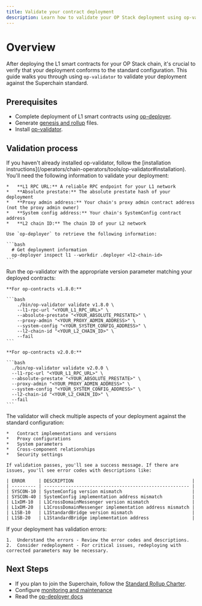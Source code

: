 ```yaml
---
title: Validate your contract deployment
description: Learn how to validate your OP Stack deployment using op-validator
---
```






# Overview

After deploying the L1 smart contracts for your OP Stack chain, it's crucial to verify that your deployment conforms to the standard configuration.
This guide walks you through using `op-validator` to validate your deployment against the Superchain standard.

## Prerequisites

*   Complete deployment of L1 smart contracts using [op-deployer](/operators/chain-operators/deploy/smart-contracts).
*   Generate [genesis and rollup](/operators/chain-operators/deploy/genesis) files.
*   Install [op-validator](/operators/chain-operators/tools/op-validator).
## Validation process

<Steps>
  <Step title="Install op-validator">
  If you haven't already installed op-validator, follow the [installation instructions](/operators/chain-operators/tools/op-validator#installation).
  </Step>

  <Step title="Gather required information">
  You'll need the following information to validate your deployment:
  
    *   **L1 RPC URL:** A reliable RPC endpoint for your L1 network
    *   **Absolute prestate:** The absolute prestate hash of your deployment
    *   **Proxy admin address:** Your chain's proxy admin contract address (not the proxy admin owner)
    *   **System config address:** Your chain's SystemConfig contract address
    *   **L2 chain ID:** The chain ID of your L2 network
  
    Use `op-deployer` to retrieve the following information:
  
    ```bash
      # Get deployment information
      op-deployer inspect l1 --workdir .deployer <l2-chain-id>
    ```
  </Step>

  <Step title="Run validation for your contract version">
  Run the op-validator with the appropriate version parameter matching your deployed contracts:
  
    **For op-contracts v1.8.0:**
  
    ```bash
        ./bin/op-validator validate v1.8.0 \
        --l1-rpc-url "<YOUR_L1_RPC_URL>" \
        --absolute-prestate "<YOUR_ABSOLUTE_PRESTATE>" \
        --proxy-admin "<YOUR_PROXY_ADMIN_ADDRESS>" \
        --system-config "<YOUR_SYSTEM_CONFIG_ADDRESS>" \
        --l2-chain-id "<YOUR_L2_CHAIN_ID>" \
        --fail
    ```
  
    **For op-contracts v2.0.0:**
  
    ```bash
      ./bin/op-validator validate v2.0.0 \
      --l1-rpc-url "<YOUR_L1_RPC_URL>" \
      --absolute-prestate "<YOUR_ABSOLUTE_PRESTATE>" \
      --proxy-admin "<YOUR_PROXY_ADMIN_ADDRESS>" \
      --system-config "<YOUR_SYSTEM_CONFIG_ADDRESS>" \
      --l2-chain-id "<YOUR_L2_CHAIN_ID>" \
      --fail
    ```
  </Step>

  <Step title="Review the validation results">
  The validator will check multiple aspects of your deployment against the standard configuration:
  
    *   Contract implementations and versions
    *   Proxy configurations
    *   System parameters
    *   Cross-component relationships
    *   Security settings
  
    If validation passes, you'll see a success message. If there are issues, you'll see error codes with descriptions like:
  
    | ERROR     | DESCRIPTION                                            |
    | --------- | ------------------------------------------------------ |
    | SYSCON-10 | SystemConfig version mismatch                          |
    | SYSCON-40 | SystemConfig implementation address mismatch           |
    | L1xDM-10  | L1CrossDomainMessenger version mismatch                |
    | L1xDM-20  | L1CrossDomainMessenger implementation address mismatch |
    | L1SB-10   | L1StandardBridge version mismatch                      |
    | L1SB-20   | L1StandardBridge implementation address                |
  </Step>

  <Step title="Address any validation errors">
  If your deployment has validation errors:
  
    1.  Understand the errors - Review the error codes and descriptions.
    2.  Consider redeployment - For critical issues, redeploying with corrected parameters may be necessary.
  </Step>
</Steps>

## Next Steps

*   If you plan to join the Superchain, follow the [Standard Rollup Charter](/superchain/blockspace-charter).
*   Configure [monitoring and maintenance](/operators/chain-operators/tools/chain-monitoring)
*   Read the [op-deployer docs](/operators/chain-operators/tools/op-deployer)
